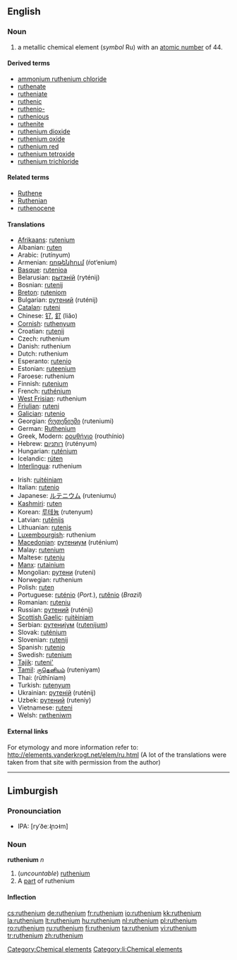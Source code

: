 {{see|Ruthenium}}
==English==
{{elements|Ru|technetium|Tc|rhodium|Rh}}

===Noun===
{{en-noun|-}}
{{wikipedia}}

# a metallic chemical element (''symbol'' Ru) with an [[atomic number]] of 44.

====Derived terms====
* [[ammonium ruthenium chloride]]
* [[ruthenate]]
* [[rutheniate]]
* [[ruthenic]]
* [[ruthenio-]]
* [[ruthenious]]
* [[ruthenite]]
* [[ruthenium dioxide]]
* [[ruthenium oxide]]
* [[ruthenium red]]
* [[ruthenium tetroxide]]
* [[ruthenium trichloride]]

====Related terms====
* [[Ruthene]]
* [[Ruthenian]]
* [[ruthenocene]]

====Translations====
{{top}}
* [[Afrikaans]]: [[rutenium]]
* Albanian: [[ruten]]
* Arabic: {{Arab|[[روتينيوم]]}} (rutínyum) {{m}}
* Armenian: [[ռոթենիում]] (ŕot‘enium)
* [[Basque]]: [[rutenioa]]
* Belarusian: [[рытэнiй]] (ryténij) {{m}}
* Bosnian: [[rutenij]]
* [[Breton]]: [[ruteniom]]
* Bulgarian: [[рутений]] (ruténij) {{m}}
* [[Catalan]]: [[ruteni]]
* Chinese: [[钌]], [[釕]] (liǎo)
* [[Cornish]]: [[ruthenyum]]
* Croatian: [[rutenij]]
* Czech: ruthenium
* Danish: ruthenium
* Dutch: ruthenium {{n}}
* Esperanto: [[rutenio]]
* Estonian: [[ruteenium]]
* Faroese: ruthenium
* Finnish: [[rutenium]]
* French: [[ruthénium]] {{m}}
* [[West Frisian]]: ruthenium
* [[Friulian]]: [[ruteni]]
* [[Galician]]: [[rutenio]]
* Georgian: [[რუთენიუმი]] (ruteniumi)
* German: [[Ruthenium]] {{n}}
* Greek, Modern: [[ρουθήνιο]] (routhínio) {{n}}
* Hebrew: [[רותניום]] (rutényum)
* Hungarian: [[ruténium]]
* Icelandic: [[rúten]]
* [[Interlingua]]: ruthenium
{{mid}}
* Irish: [[ruitéiniam]]
* Italian: [[rutenio]] {{m}}
* Japanese: [[ルテニウム]] (ruteniumu)
* [[Kashmiri]]: [[ruten]]
* Korean: [[루테늄]] (rutenyum)
* Latvian: [[rutēnijs]]
* Lithuanian: [[rutenis]]
* [[Luxembourgish]]: ruthenium
* [[Macedonian]]: [[рутениум]] (ruténium) {{m}}
* Malay: [[rutenium]]
* Maltese: [[rutenju]]
* [[Manx]]: [[rutainium]]
* Mongolian: [[рутени]] (ruteni)
* Norwegian: ruthenium
* Polish: [[ruten]] {{m}}
* Portuguese: [[ruténio]] (''Port.''), [[rutênio]] (''Brazil'') {{m}}
* Romanian: [[ruteniu]] {{n}}
* Russian: [[рутений]] (ruténij) {{m}}
* [[Scottish Gaelic]]: [[ruitèiniam]]
* Serbian: [[рутениjум]] ([[rutenijum]]) {{m}}
* Slovak: [[ruténium]]
* Slovenian: [[rutenij]]
* Spanish: [[rutenio]] {{m}}
* Swedish: [[rutenium]]
* [[Tajik]]: [[ruteni']]
* [[Tamil]]: [[ருதெனியம்]] (ruteniyam)
* Thai: {{Thai|[[รูทีเนียม]]}} (rūthīniam)
* Turkish: [[rutenyum]]
* Ukrainian: [[рутенiй]] (ruténij) {{m}}
* Uzbek: [[рутений]] (ruteniy)
* Vietnamese: [[ruteni]]
* Welsh: [[rwtheniwm]]
{{bottom}}

====External links====
For etymology and more information refer to:
http://elements.vanderkrogt.net/elem/ru.html
(A lot of the translations were taken from that site with permission from the author)

[[Category:Chemical elements]]

----

== Limburgish ==
=== Pronounciation ===
* IPA: [ryˈðeː˨ɲɔ˧m]

=== Noun ===
'''ruthenium''' ''n''
# (''uncountable'') [[ruthenium#English|ruthenium]] 
# A [[part]] of ruthenium

==== Inflection ====
{{li-noun-um|rutheni}}

[[Category:li:Chemical elements]]

[[cs:ruthenium]]
[[de:ruthenium]]
[[fr:ruthenium]]
[[io:ruthenium]]
[[kk:ruthenium]]
[[la:ruthenium]]
[[lt:ruthenium]]
[[hu:ruthenium]]
[[nl:ruthenium]]
[[pl:ruthenium]]
[[ro:ruthenium]]
[[ru:ruthenium]]
[[fi:ruthenium]]
[[ta:ruthenium]]
[[vi:ruthenium]]
[[tr:ruthenium]]
[[zh:ruthenium]]